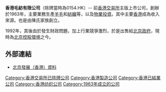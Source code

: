 '''香港毛紡有限公司'''（除牌當時為0154.HK）-- 前[[香港交易所|香港交易所]]主版上市公司，創辦於1963年，主要業務生產[[羊毛|羊毛]]和[[紡織|紡織]]等，以及[[物業|物業]][[投資|投資]]。其中主要[[香港|香港]]成為收入來源。也是由陳氏家族創立。

1992年，其後由於發生財政問題，加上行業競爭激烈，於是出售給[[北京市人民政府|北京政府]]，現時為[[北京控股環境|北京控股環境]]之今。

==外部連結==
*[http://www.webb-site.com/dbpub/orgdata.asp?code=154&Submit=Current 北京發展（香港）資料]

[[Category:香港交易所已除牌公司|Category:香港交易所已除牌公司]]
[[Category:香港製造公司|Category:香港製造公司]]
[[Category:香港已結業公司|Category:香港已結業公司]]
[[Category:香港纺织公司|Category:香港纺织公司]]
[[Category:1963年成立的公司|Category:1963年成立的公司]]